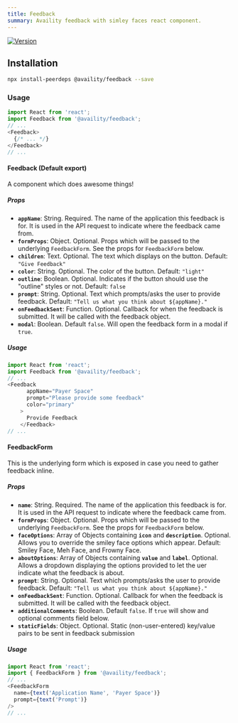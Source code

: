 ```yaml
---
title: Feedback
summary: Availity feedback with simley faces react component.
---
```


[![Version](https://img.shields.io/npm/v/@availity/feedback.svg?style=for-the-badge)](https://www.npmjs.com/package/@availity/feedback)

## Installation

```bash
npx install-peerdeps @availity/feedback --save
```

### Usage

```javascript
import React from 'react';
import Feedback from '@availity/feedback';
// ... 
<Feedback>
  {/* ... */}
</Feedback>
// ...
```

#### Feedback (Default export)
A component which does awesome things!

##### Props

- **`appName`**: String. Required. The name of the application this feedback is for. It is used in the API request to indicate where the feedback came from.
- **`formProps`**: Object. Optional. Props which will be passed to the underlying `FeedbackForm`. See the props for `FeedbackForm` below.
- **`children`**: Text. Optional. The text which displays on the button. Default: `"Give Feedback"`
- **`color`**: String. Optional. The color of the button. Default: `"light"`
- **`outline`**: Boolean. Optional. Indicates if the button should use the "outline" styles or not. Default: `false`
- **`prompt`**: String. Optional. Text which prompts/asks the user to provide feedback. Default: `"Tell us what you think about ${appName}."`
- **`onFeedbackSent`**: Function. Optional. Callback for when the feedback is submitted. It will be called with the feedback object.
- **`modal`**: Boolean. Default `false`. Will open the feedback form in a modal if `true`.

##### Usage

```javascript
import React from 'react';
import Feedback from '@availity/feedback';
// ... 
<Feedback
      appName="Payer Space"
      prompt="Please provide some feedback"
      color="primary"
    >
      Provide Feedback
    </Feedback>
// ...
```

#### FeedbackForm

This is the underlying form which is exposed in case you need to gather feedback inline.

##### Props

- **`name`**: String. Required. The name of the application this feedback is for. It is used in the API request to indicate where the feedback came from.
- **`formProps`**: Object. Optional. Props which will be passed to the underlying `FeedbackForm`. See the props for `FeedbackForm` below.
- **`faceOptions`**: Array of Objects containing **`icon`** and **`description`**. Optional. Allows you to override the smiley face options which appear. Default: Smiley Face, Meh Face, and Frowny Face.
- **`aboutOptions`**: Array of Objects containing **`value`** and **`label`**. Optional. Allows a dropdown displaying the options provided to let the uer indicate what the feedback is about.
- **`prompt`**: String. Optional. Text which prompts/asks the user to provide feedback. Default: `"Tell us what you think about ${appName}."`
- **`onFeedbackSent`**: Function. Optional. Callback for when the feedback is submitted. It will be called with the feedback object.
- **`additionalComments`**: Boolean. Default `false`. If `true` will show and optional comments field below.
- **`staticFields`**: Object. Optional. Static (non-user-entered) key/value pairs to be sent in feedback submission

##### Usage

```javascript
import React from 'react';
import { FeedbackForm } from '@availity/feedback';
// ... 
<FeedbackForm
  name={text('Application Name', 'Payer Space')}
  prompt={text('Prompt')}
/>
// ...
```
